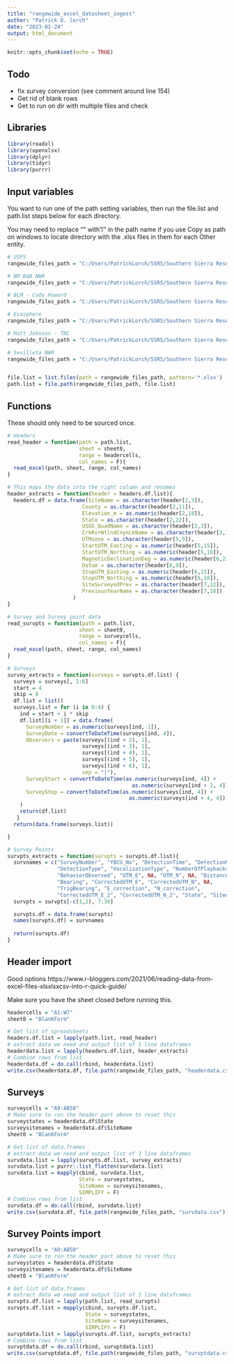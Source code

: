 ```yaml
---
title: "rangewide_excel_datasheet_ingest"
author: "Patrick D. lorch"
date: "2023-01-24"
output: html_document
---
```


```r
knitr::opts_chunk$set(echo = TRUE)
```
## Todo

* fix survey conversion (see comment around line 154)
* Get rid of blank rows
* Get to run on dir with multiple files and check

## Libraries


```r
library(readxl)
library(openxlsx)
library(dplyr)
library(tidyr)
library(purrr)
```

## Input variables

You want to run one of the path setting variables, then run the file.list and path.list steps below for each directory.

You may need to replace "\" with "/" in the path name if you use Copy as path on windows to locate directory with the .xlsx files in them for each Other entity.

```r
# USFS
rangewide_files_path = "C:/Users/PatrickLorch/SSRS/Southern Sierra Research Station - Documents/Projects/YBCU - Rangewide Surveys CSWG/Other Entity Data/NM Other Entity/USFS"

# NM BdA NWR
rangewide_files_path = "C:/Users/PatrickLorch/SSRS/Southern Sierra Research Station - Documents/Projects/YBCU - Rangewide Surveys CSWG/Other Entity Data/NM Other Entity/BdA NWR/Survey Forms"

# BLM - Cody Howard
rangewide_files_path = "C:/Users/PatrickLorch/SSRS/Southern Sierra Research Station - Documents/Projects/YBCU - Rangewide Surveys CSWG/Other Entity Data/NM Other Entity/BLM - Cody Howard"

# Ecosphere
rangewide_files_path = "C:/Users/PatrickLorch/SSRS/Southern Sierra Research Station - Documents/Projects/YBCU - Rangewide Surveys CSWG/Other Entity Data/NM Other Entity/Ecosphere"

# Matt Johnson - TNC
rangewide_files_path = "C:/Users/PatrickLorch/SSRS/Southern Sierra Research Station - Documents/Projects/YBCU - Rangewide Surveys CSWG/Other Entity Data/NM Other Entity/Matt Johnson - TNC"

# Sevilleta NWR
rangewide_files_path = "C:/Users/PatrickLorch/SSRS/Southern Sierra Research Station - Documents/Projects/YBCU - Rangewide Surveys CSWG/Other Entity Data/NM Other Entity/Sevilleta NWR"


file.list = list.files(path = rangewide_files_path, pattern='*.xlsx')
path.list = file.path(rangewide_files_path, file.list)
```

## Functions

These should only need to be sourced once.

```r
# Headers
read_header = function(path = path.list, 
                       sheet = sheet0,
                       range = headercells,
                       col_names = F){
  read_excel(path, sheet, range, col_names)
}

# This maps the data into the right column and renames
header_extracts = function(header = headers.df.list){
  headers.df = data.frame(SiteName = as.character(header[2,3]),
                        County = as.character(header[2,11]),
                        Elevation_m = as.numeric(header[2,18]),
                        State = as.character(header[2,22]),
                        USGS_QuadName = as.character(header[3,3]),
                        CrkRvrWtlndCnynLkName = as.character(header[3,16]),
                        UTMzone = as.character(header[5,9]),
                        StartUTM_Easting = as.numeric(header[5,15]),
                        StartUTM_Northing = as.numeric(header[5,18]),
                        MagneticDeclinationDeg = as.numeric(header[6,23]),
                        Datum = as.character(header[6,9]),
                        StopUTM_Easting = as.numeric(header[6,15]),
                        StopUTM_Northing = as.numeric(header[6,18]),
                        SiteSurveyedPrev = as.character(header[7,12]),
                        PreviousYearName = as.character(header[7,18])
                     )
}

# Survey and Survey point data
read_survpts = function(path = path.list, 
                       sheet = sheet0,
                       range = surveycells,
                       col_names = F){
  read_excel(path, sheet, range, col_names)
}

# Surveys
survey_extracts = function(surveys = survpts.df.list) {
  surveys = surveys[, 1:6]
  start = 4
  skip = 8
  df.list = list()
  surveys.list = for (i in 0:4) {
    ind = start + i * skip
    df.list[[i + 1]] = data.frame(
      SurveyNumber = as.numeric(surveys[ind, 1]),
      SurveyDate = convertToDateTime(surveys[ind, 4]),
      Observers = paste(surveys[(ind + 2), 1],
                        surveys[(ind + 3), 1],
                        surveys[(ind + 4), 1],
                        surveys[(ind + 5), 1],
                        surveys[(ind + 6), 1], 
                        sep = "|"),
      SurveyStart = convertToDateTime(as.numeric(surveys[ind, 4]) +
                                        as.numeric(surveys[ind + 2, 4])),
      SurveyStop = convertToDateTime(as.numeric(surveys[ind, 4]) +
                                       as.numeric(surveys[ind + 4, 4]))
    )
    return(df.list)
   }
  return(data.frame(surveys.list))

}

# Survey Points
survpts_extracts = function(survpts = survpts.df.list){
  survnames = c("SurveyNumber", "YBCU_No", "DetectionTime", "DetectionMethod",
                "DetectionType", "VocalizationType", "NumberOfPlaybacks",
                "BehaviorObserved", "UTM_E", NA, "UTM_N", NA, "Distance_m",
                "Bearing", "CorrectedUTM_E", "CorrectedUTM_N", NA,
                "TrigBearing", "E_correction", "N_correction",
                "CorrectedUTM_E_2", "CorrectedUTM_N_2", "State", "Sitename")
  survpts = survpts[-c(1,2), 7:30]

  survpts.df = data.frame(survpts)
  names(survpts.df) = survnames
  
  return(survpts.df)
}

```


## Header import

Good options
https://www.r-bloggers.com/2021/06/reading-data-from-excel-files-xlsxlsxcsv-into-r-quick-guide/

Make sure you have the sheet closed before running this.

```r
headercells = "A1:W7"
sheet0 = "BlanKForm"

# Get list of spreadsheets
headers.df.list = lapply(path.list, read_header)
# extract data we need and output list of 1 line dataframes
headerdata.list = lapply(headers.df.list, header_extracts)
# Combine rows from list
headerdata.df = do.call(rbind, headerdata.list)
write.csv(headerdata.df, file.path(rangewide_files_path, "headerdata.csv"))
```

## Surveys

```r
surveycells = "A9:AB50"
# Make sure to run the header part above to reset this
surveystates = headerdata.df$State
surveysitenames = headerdata.df$SiteName
sheet0 = "BlanKForm"

# Get list of data.frames
# extract data we need and output list of 1 line dataframes
survdata.list = lapply(survpts.df.list, survey_extracts)
survdata.list = purrr::list_flatten(survdata.list)
survdata.list = mapply(cbind, survdata.list, 
                       State = surveystates,
                       SiteName = surveysitenames, 
                       SIMPLIFY = F)
# Combine rows from list
survdata.df = do.call(rbind, survdata.list)
write.csv(survdata.df, file.path(rangewide_files_path, "survdata.csv"))

```


## Survey Points import


```r
surveycells = "A9:AB50"
# Make sure to run the header part above to reset this
surveystates = headerdata.df$State
surveysitenames = headerdata.df$SiteName
sheet0 = "BlanKForm"

# Get list of data.frames
# extract data we need and output list of 1 line dataframes
survpts.df.list = lapply(path.list, read_survpts)
survpts.df.list = mapply(cbind, survpts.df.list,
                         State = surveystates,
                         SiteName = surveysitenames,
                         SIMPLIFY = F)
survptdata.list = lapply(survpts.df.list, survpts_extracts)
# Combine rows from list
survptdata.df = do.call(rbind, survptdata.list)
write.csv(survptdata.df, file.path(rangewide_files_path, "survptdata.csv"))

```

